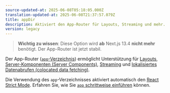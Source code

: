 ```yaml
---
source-updated-at: 2025-06-08T05:18:05.000Z
translation-updated-at: 2025-06-08T21:37:57.079Z
title: appDir
description: Aktiviert den App-Router für Layouts, Streaming und mehr.
version: legacy
---
```


> **Wichtig zu wissen**: Diese Option wird **ab** Next.js 13.4 **nicht mehr** benötigt. Der App-Router ist jetzt stabil.

Der App-Router ([`app`-Verzeichnis](/docs/app/building-your-application/routing)) ermöglicht Unterstützung für [Layouts](/docs/app/api-reference/file-conventions/layout), [Server-Komponenten (Server Components)](/docs/app/getting-started/server-and-client-components), [Streaming](/docs/app/api-reference/file-conventions/loading) und [lokalisiertes Datenabrufen (colocated data fetching)](/docs/app/building-your-application/data-fetching).

Die Verwendung des `app`-Verzeichnisses aktiviert automatisch den [React Strict Mode](https://react.dev/reference/react/StrictMode). Erfahren Sie, wie Sie [`app` schrittweise einführen](/docs/app/guides/migrating/app-router-migration#migrating-from-pages-to-app) können.